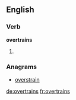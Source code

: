 ==English==

===Verb===
'''overtrains'''

# {{en-third-person singular of|overtrain}}

===Anagrams===
* [[overstrain#English|overstrain]]

[[de:overtrains]]
[[fr:overtrains]]